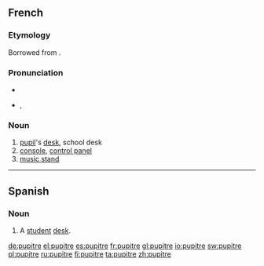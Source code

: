 ==French==

===Etymology===
Borrowed from {{etyl|la|fr}} {{term|pulpitum}}.

===Pronunciation===
* {{audio|Fr-pupitre.ogg|audio}}
* {{IPA|/pypitʁ/|lang=fr}}, {{SAMPA|/py.pitR/}}

===Noun===
{{fr-noun|m}}

# [[pupil]]'s [[desk]], school desk
# [[console]], [[control panel]]
# [[music stand]]
----

==Spanish==

===Noun===
{{es-noun-m}}

# A [[student]] [[desk]].

[[de:pupitre]]
[[el:pupitre]]
[[es:pupitre]]
[[fr:pupitre]]
[[gl:pupitre]]
[[io:pupitre]]
[[sw:pupitre]]
[[pl:pupitre]]
[[ru:pupitre]]
[[fi:pupitre]]
[[ta:pupitre]]
[[zh:pupitre]]